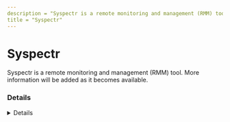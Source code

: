 ```yaml
---
description = "Syspectr is a remote monitoring and management (RMM) tool. More information will be added as it becomes available."
title = "Syspectr"
---
```




# Syspectr

Syspectr is a remote monitoring and management (RMM) tool. More information will be added as it becomes available.

### Details
<Details author={""}
         category={""}
         created={""}
         website={""}
         lastModified={"2024-02-26"}
         privileges={""}
         free={ false }
         verification={ false }
/>

#### Installation Paths
<Card code={ ["oo-syspectr*.exe", "OOSysAgent.exe"] }/>





### Forensic Artifacts




#### Network Artifacts
<EuiSpacer size="xl"/>
<NetworkArtifactsTable data={ [{"Description": "Known remote domains", "Domains": ["atled.syspectr.com", "app.syspectr.com"], "Ports": []}] }/>




### Detections
- Detects potential network activity of Syspectr RMM tool
  - [Sigma Rule](https://github.com/magicsword-io/LOLRMM/blob/main/detections/sigma/syspectr_network_sigma.yml)
- Detects potential processes activity of Syspectr RMM tool
  - [Sigma Rule](https://github.com/magicsword-io/LOLRMM/blob/main/detections/sigma/syspectr_processes_sigma.yml)

### References
- [https://www.syspectr.com/en/installation-in-a-network](https://www.syspectr.com/en/installation-in-a-network)

